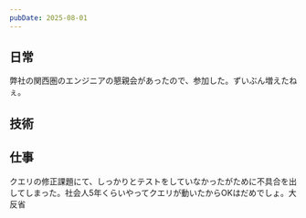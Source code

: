 ```yaml
---
pubDate: 2025-08-01
---
```



## 日常

弊社の関西圏のエンジニアの懇親会があったので、参加した。ずいぶん増えたねぇ。

## 技術


## 仕事

クエリの修正課題にて、しっかりとテストをしていなかったがために不具合を出してしまった。社会人5年くらいやってクエリが動いたからOKはだめでしょ。大反省

